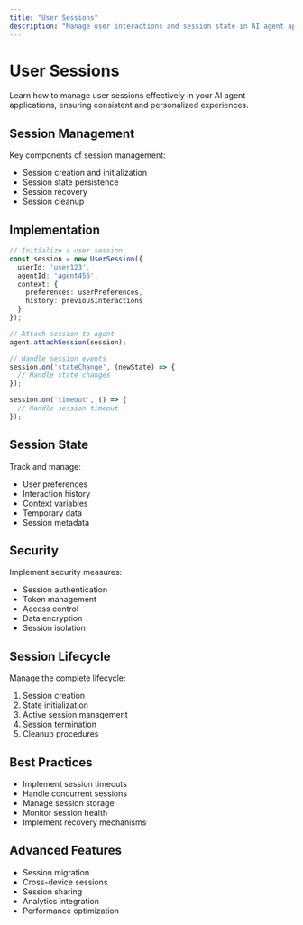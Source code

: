 ```yaml
---
title: "User Sessions"
description: "Manage user interactions and session state in AI agent applications"
---
```


# User Sessions

Learn how to manage user sessions effectively in your AI agent applications, ensuring consistent and personalized experiences.

## Session Management

Key components of session management:

- Session creation and initialization
- Session state persistence
- Session recovery
- Session cleanup

## Implementation

```typescript
// Initialize a user session
const session = new UserSession({
  userId: 'user123',
  agentId: 'agent456',
  context: {
    preferences: userPreferences,
    history: previousInteractions
  }
});

// Attach session to agent
agent.attachSession(session);

// Handle session events
session.on('stateChange', (newState) => {
  // Handle state changes
});

session.on('timeout', () => {
  // Handle session timeout
});
```

## Session State

Track and manage:

- User preferences
- Interaction history
- Context variables
- Temporary data
- Session metadata

## Security

Implement security measures:

- Session authentication
- Token management
- Access control
- Data encryption
- Session isolation

## Session Lifecycle

Manage the complete lifecycle:

1. Session creation
2. State initialization
3. Active session management
4. Session termination
5. Cleanup procedures

## Best Practices

- Implement session timeouts
- Handle concurrent sessions
- Manage session storage
- Monitor session health
- Implement recovery mechanisms

## Advanced Features

- Session migration
- Cross-device sessions
- Session sharing
- Analytics integration
- Performance optimization
